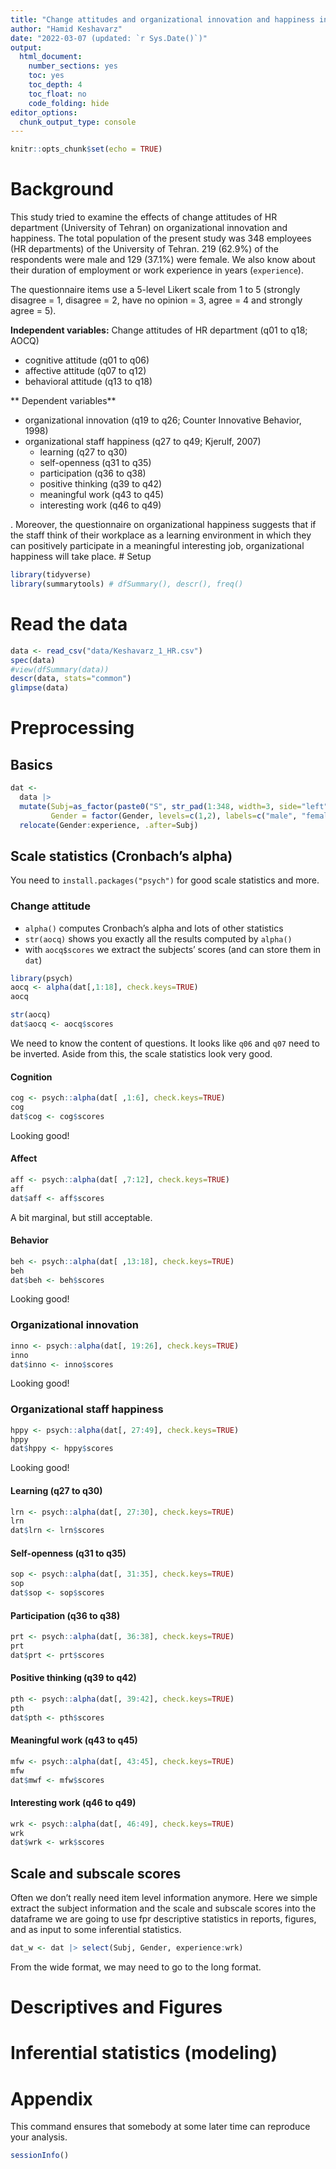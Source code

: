 ```yaml
---
title: "Change attitudes and organizational innovation and happiness in HR departments"
author: "Hamid Keshavarz"
date: "2022-03-07 (updated: `r Sys.Date()`)"
output:
  html_document:
    number_sections: yes
    toc: yes
    toc_depth: 4
    toc_float: no
    code_folding: hide
editor_options: 
  chunk_output_type: console
---
```


```r
knitr::opts_chunk$set(echo = TRUE)
```

# Background

This study tried to examine the effects of change attitudes of HR department (University of Tehran) on organizational innovation and happiness. The total population of the present study was 348 employees (HR departments) of the University of Tehran. 219 (62.9%) of the respondents were male and 129 (37.1%) were female. We also know about their duration of employment or work experience in years (`experience`).

The questionnaire items use a 5-level Likert scale from 1 to 5 (strongly disagree = 1, disagree = 2, have no opinion = 3, agree = 4 and strongly agree = 5).

**Independent variables:** Change attitudes of HR department (q01 to q18; AOCQ)

+ cognitive attitude (q01 to q06)
+ affective attitude (q07 to q12)
+ behavioral attitude (q13 to q18)

** Dependent variables**

+ organizational innovation (q19 to q26; Counter Innovative Behavior, 1998)
+ organizational staff happiness  (q27 to q49; Kjerulf, 2007)
    + learning (q27 to q30)
    + self-openness (q31 to q35)
    + participation (q36 to q38)
    + positive thinking (q39 to q42)
    + meaningful work (q43 to q45)
    + interesting work (q46 to q49)

. Moreover, the questionnaire on organizational happiness suggests that if the staff think of their workplace as a learning environment in which they can positively participate in a meaningful interesting job, organizational happiness will take place.
# Setup

```r
library(tidyverse)
library(summarytools) # dfSummary(), descr(), freq()
```

# Read the data

```r
data <- read_csv("data/Keshavarz_1_HR.csv")
spec(data)
#view(dfSummary(data))
descr(data, stats="common")  
glimpse(data)
```

# Preprocessing

## Basics

```r
dat <-
  data |> 
  mutate(Subj=as_factor(paste0("S", str_pad(1:348, width=3, side="left", pad="0"))),
         Gender = factor(Gender, levels=c(1,2), labels=c("male", "female"))) |> 
  relocate(Gender:experience, .after=Subj) 
```

## Scale statistics (Cronbach's alpha)

You need to `install.packages("psych")` for good scale statistics and more. 

### Change attitude

+ `alpha()`  computes Cronbach's alpha and lots of other statistics
+ `str(aocq)` shows you exactly all the results computed by `alpha()` 
+  with  `aocq$scores`  we extract the subjects' scores (and can store them in `dat`)

```r
library(psych)
aocq <- alpha(dat[,1:18], check.keys=TRUE)
aocq

str(aocq)
dat$aocq <- aocq$scores
```

We need to know the content of questions. It looks like `q06` and `q07` need to be inverted. Aside from this, the scale statistics look very good. 

#### Cognition

```r
cog <- psych::alpha(dat[ ,1:6], check.keys=TRUE)
cog
dat$cog <- cog$scores
```

Looking good!

#### Affect

```r
aff <- psych::alpha(dat[ ,7:12], check.keys=TRUE)
aff
dat$aff <- aff$scores
```

A bit marginal, but still acceptable.

#### Behavior

```r
beh <- psych::alpha(dat[ ,13:18], check.keys=TRUE)
beh
dat$beh <- beh$scores
```

Looking good!

### Organizational innovation

```r
inno <- psych::alpha(dat[, 19:26], check.keys=TRUE)
inno
dat$inno <- inno$scores
```

Looking good!

### Organizational staff happiness

```r
hppy <- psych::alpha(dat[, 27:49], check.keys=TRUE)
hppy
dat$hppy <- hppy$scores
```

Looking good!

#### Learning (q27 to q30)

```r
lrn <- psych::alpha(dat[, 27:30], check.keys=TRUE)
lrn
dat$lrn <- lrn$scores
```

#### Self-openness (q31 to q35)

```r
sop <- psych::alpha(dat[, 31:35], check.keys=TRUE)
sop
dat$sop <- sop$scores
```

#### Participation (q36 to q38)

```r
prt <- psych::alpha(dat[, 36:38], check.keys=TRUE)
prt
dat$prt <- prt$scores
```

#### Positive thinking (q39 to q42)

```r
pth <- psych::alpha(dat[, 39:42], check.keys=TRUE)
pth
dat$pth <- pth$scores
```

#### Meaningful work (q43 to q45)

```r
mfw <- psych::alpha(dat[, 43:45], check.keys=TRUE)
mfw
dat$mwf <- mfw$scores
```

#### Interesting work (q46 to q49)

```r
wrk <- psych::alpha(dat[, 46:49], check.keys=TRUE)
wrk
dat$wrk <- wrk$scores
```

## Scale and subscale scores

Often we don't really need item level information anymore. Here we simple extract the subject information and the scale and subscale scores into the dataframe we are going to use fpr descriptive statistics in reports, figures, and as input to some inferential statistics.

```r
dat_w <- dat |> select(Subj, Gender, experience:wrk)
```

From the wide format, we may need to go to the long format.


# Descriptives and Figures


# Inferential statistics (modeling)


# Appendix

This command ensures that somebody at some later time can reproduce your analysis.

```r
sessionInfo()
```